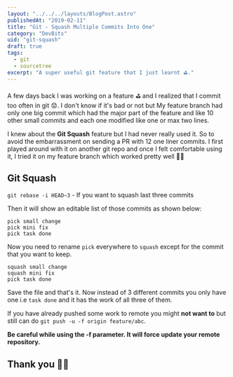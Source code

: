 ```yaml
---
layout: "../../../layouts/BlogPost.astro"
publishedAt: "2019-02-11"
title: "Git - Squash Multiple Commits Into One"
category: "DevBits"
uid: "git-squash"
draft: true
tags:
  - git
  - sourcetree
excerpt: "A super useful git feature that I just learnt ⛳️."
---
```


A few days back I was working on a feature ⛳️ and I realized that I commit too often in git 😟. I don't know if it's bad or not but
My feature branch had only one big commit which had the major part of the feature and like 10 other small commits
and each one modified like one or max two lines.

I knew about the **Git Squash** feature but I had never really used it. So to
avoid the embarrassment on sending a PR with 12 one liner commits.
I first played around with it on another git repo and once I felt comfortable using it, I tried it on my feature branch which worked pretty well 💪🏼

## Git Squash

`git rebase -i HEAD~3` - If you want to squash last three commits

Then it will show an editable list of those commits as shown below:

```shell
pick small change
pick mini fix
pick task done
```

Now you need to rename `pick` everywhere to `squash` except for the commit that you want to keep.

```shell
squash small change
squash mini fix
pick task done
```

Save the file and that's it. Now instead of 3 different commits you only have one i.e `task done` and it has the work of all three of them.

If you have already pushed some work to remote you might **not want to** but still can do `git push -u -f origin feature/abc`.

**Be careful while using the -f parameter. It will force update your remote repository.**

## Thank you 👍🏻
